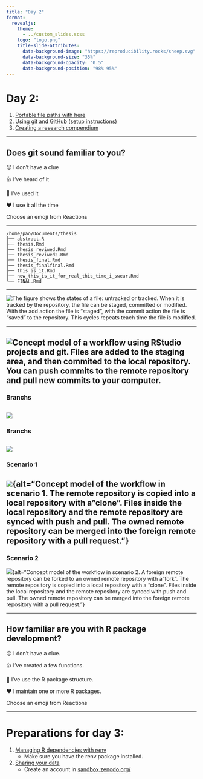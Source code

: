 ```yaml
---
title: "Day 2"
format: 
  revealjs:
    theme:
      - ../custom_slides.scss
    logo: "logo.png"
    title-slide-attributes:
      data-background-image: "https://reproducibility.rocks/sheep.svg"
      data-background-size: "35%"
      data-background-opacity: "0.5" 
      data-background-position: "98% 95%"
---
```


# Day 2:

1.  [Portable file paths with here](/materials/day2/01-here/)
2.  [Using git and GitHub](/materials/day2/02-git/) ([setup instructions](/materials/day0/#git-and-github))
3.  [Creating a research compendium](/materials/day2/03-rrtools/)

------------------------------------------------------------------------

## Does git sound familiar to you?

😯 I don't have a clue

👍 I've heard of it

👏 I've used it

❤️ I use it all the time

Choose an emoji from Reactions

------------------------------------------------------------------------

```         
/home/pao/Documents/thesis
├── abstract.R
├── thesis.Rmd
├── thesis_reviwed.Rmd
├── thesis_reviwed2.Rmd
├── thesis_final.Rmd
├── thesis_finalfinal.Rmd
├── this_is_it.Rmd
├── now_this_is_it_for_real_this_time_i_swear.Rmd
└── FINAL.Rmd
```

------------------------------------------------------------------------

![](/materials/day2/02-git/images/file_cycle2.png){alt="The figure shows the states of a file: untracked or tracked. When it is tracked by the repository, the file can be staged, committed or modified. With the add action the file is “staged”, with the commit action the file is “saved” to the repository. This cycles repeats teach time the file is modified."}

------------------------------------------------------------------------

![](/materials/day2/02-git/images/local_remote.png){alt="Concept model of a workflow using RStudio projects and git. Files are added to the staging area, and then commited to the local repository. You can push commits to the remote repository and pull new commits to your computer."}
------------------------------------------------------------------------
### Branchs

![](/materials/day2/02-git/images/main.png)
------------------------------------------------------------------------
### Branchs

![](/materials/day2/02-git/images/branch.png)
------------------------------------------------------------------------
### Scenario 1

![](/materials/day2/02-git/images/no_fork.png){alt="Concept model of the workflow in scenario 1. The remote repository is copied into a local repository with a "clone". Files inside the local repository and the remote repository are synced with push and pull. The owned remote repository can be merged into the foreign remote repository with a pull request."}
------------------------------------------------------------------------
### Scenario 2

![](/materials/day2/02-git/images/si_fork.png){alt="Concept model of the workflow in scenario 2. A foreign remote repository can be forked to an owned remote repository with a "fork". The remote repository is copied into a local repository with a "clone". Files inside the local repository and the remote repository are synced with push and pull. The owned remote repository can be merged into the foreign remote repository with a pull request."}


------------------------------------------------------------------------

## How familiar are you with R package development?

😯 I don't have a clue.

👍 I've created a few functions.

👏 I've use the R package structure.

❤️ I maintain one or more R packages.

Choose an emoji from Reactions

------------------------------------------------------------------------

# Preparations for day 3:

1.  [Managing R dependencies with renv](/materials/day3/01-renv/)
    -   Make sure you have the renv package installed.
2.  [Sharing your data](/materials/day3/02-data/)
    -   Create an account in [sandbox.zenodo.org/](https://sandbox.zenodo.org/)
